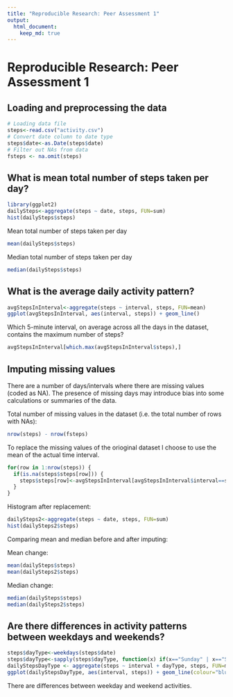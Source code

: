 ```yaml
---
title: "Reproducible Research: Peer Assessment 1"
output: 
  html_document:
    keep_md: true
---
```


# Reproducible Research: Peer Assessment 1


## Loading and preprocessing the data
```r
# Loading data file
steps<-read.csv("activity.csv")
# Convert date column to date type
steps$date<-as.Date(steps$date)
# Filter out NAs from data
fsteps <- na.omit(steps)
```



## What is mean total number of steps taken per day?
```r
library(ggplot2)
dailySteps<-aggregate(steps ~ date, steps, FUN=sum)
hist(dailySteps$steps)
```

Mean total number of steps taken per day
```r
mean(dailySteps$steps)
```
Median total number of steps taken per day
```r
median(dailySteps$steps)
```




## What is the average daily activity pattern?
```r
avgStepsInInterval<-aggregate(steps ~ interval, steps, FUN=mean)
ggplot(avgStepsInInterval, aes(interval, steps)) + geom_line()
```

Which 5-minute interval, on average across all the days in the dataset, contains the maximum number of steps?
```r
avgStepsInInterval[which.max(avgStepsInInterval$steps),]
```



## Imputing missing values
There are a number of days/intervals where there are missing values (coded as NA). The presence of missing days may introduce bias into some calculations or summaries of the data.

Total number of missing values in the dataset (i.e. the total number of rows with NAs):
```r
nrow(steps) - nrow(fsteps)
```
To replace the missing values of the orioginal dataset I choose to use the mean of the actual time interval.
```r
for(row in 1:nrow(steps)) {
  if(is.na(steps$steps[row])) {
    steps$steps[row]<-avgStepsInInterval[avgStepsInInterval$interval==steps$interval[row],]$steps
  }
}
```
Histogram after replacement:
```r
dailySteps2<-aggregate(steps ~ date, steps, FUN=sum)
hist(dailySteps2$steps)
```

Comparing mean and median before and after imputing:

Mean change:
```r
mean(dailySteps$steps)
mean(dailySteps2$steps)
```
Median change:
```r
median(dailySteps$steps)
median(dailySteps2$steps)
```



## Are there differences in activity patterns between weekdays and weekends?
```r
steps$dayType<-weekdays(steps$date)
steps$dayType<-sapply(steps$dayType, function(x) if(x=="Sunday" | x=="Saturday") "weekend" else "weekday")
dailyStepsDayType <- aggregate(steps ~ interval + dayType, steps, FUN=mean)
ggplot(dailyStepsDayType, aes(interval, steps)) + geom_line(colour="blue") + facet_grid(dayType ~ .)
```

There are differences between weekday and weekend activities.